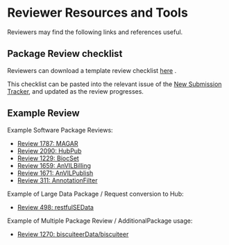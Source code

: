 # Reviewer Resources and Tools {#reviewtools}

Reviewers may find the following links and references useful.


## Package Review checklist {.unnumbered #review-checklist}

Reviewers can download a template review checklist <a href="docs/package-review-checklist.md" target="_blank">here</a> <i class="fas fa-external-link-alt"></i>.

This checklist can be pasted into the relevant issue of the [New Submission Tracker](https://github.com/Bioconductor/Contributions/issues),
and updated as the review progresses.


## Example Review {.unnumbered #review-example}

Example Software Package Reviews:
<ul>
<li>[Review 1787: MAGAR](https://github.com/Bioconductor/Contributions/issues/1787)</li>  
<li>[Review 2090: HubPub](https://github.com/Bioconductor/Contributions/issues/2090)</li>
<li>[Review 1229: BiocSet](https://github.com/Bioconductor/Contributions/issues/1229)</li>
<li>[Review 1659: AnVILBilling](https://github.com/Bioconductor/Contributions/issues/1659)</li>
<li>[Review 1671: AnVILPublish](https://github.com/Bioconductor/Contributions/issues/1671)</li>
<li>[Review 311: AnnotationFilter](https://github.com/Bioconductor/Contributions/issues/311)</li>
</ul>


Example of Large Data Package / Request conversion to Hub:
<ul>
<li>[Review 498: restfulSEData](https://github.com/Bioconductor/Contributions/issues/498)</li>
</ul>


Example of Multiple Package Review / AdditionalPackage usage:
<ul>
<li>[Review 1270: biscuiteerData/biscuiteer](https://github.com/Bioconductor/Contributions/issues/1270)</li>
</ul>
